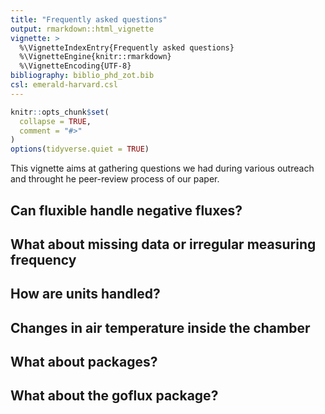 ```yaml
---
title: "Frequently asked questions"
output: rmarkdown::html_vignette
vignette: >
  %\VignetteIndexEntry{Frequently asked questions}
  %\VignetteEngine{knitr::rmarkdown}
  %\VignetteEncoding{UTF-8}
bibliography: biblio_phd_zot.bib
csl: emerald-harvard.csl
---
```


```r
knitr::opts_chunk$set(
  collapse = TRUE,
  comment = "#>"
)
options(tidyverse.quiet = TRUE)
```

This vignette aims at gathering questions we had during various outreach and throught he peer-review process of our paper.


## Can fluxible handle negative fluxes?

## What about missing data or irregular measuring frequency

## How are units handled?

## Changes in air temperature inside the chamber

## What about packages?

## What about the goflux package?
